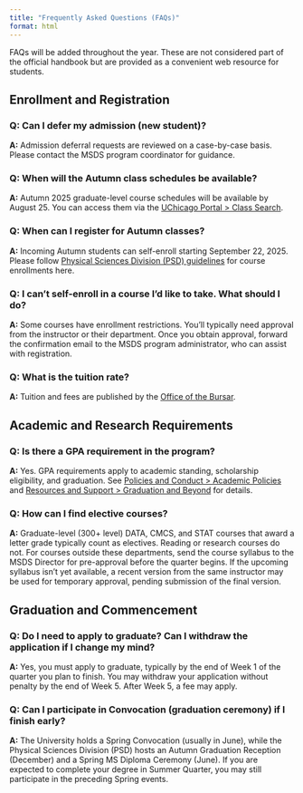 ```yaml
---
title: "Frequently Asked Questions (FAQs)"
format: html
---
```


FAQs will be added throughout the year. These are not considered part of the official handbook but are provided as a convenient web resource for students.

## Enrollment and Registration

:::: {.callout .callout-question collapse=true}
### Q: Can I defer my admission (new student)?
**A:** Admission deferral requests are reviewed on a case-by-case basis. Please contact the MSDS program coordinator for guidance.
::::

:::: {.callout .callout-question collapse=true}
### Q: When will the Autumn class schedules be available?
**A:** Autumn 2025 graduate-level course schedules will be available by August 25. You can access them via the [UChicago Portal > Class Search](https://my.uchicago.edu).
::::

:::: {.callout .callout-question collapse=true}
### Q: When can I register for Autumn classes?
**A:** Incoming Autumn students can self-enroll starting September 22, 2025. Please follow [Physical Sciences Division (PSD) guidelines](https://physicalsciences.uchicago.edu/current-students/course-enrollment/) for course enrollments here.
::::

:::: {.callout .callout-question collapse=true}
### Q: I can't self-enroll in a course I’d like to take. What should I do?
**A:** Some courses have enrollment restrictions. You'll typically need approval from the instructor or their department. Once you obtain approval, forward the confirmation email to the MSDS program administrator, who can assist with registration.
::::

:::: {.callout .callout-question collapse=true}
### Q: What is the tuition rate?
**A:** Tuition and fees are published by the [Office of the Bursar](https://bursar.uchicago.edu/tuition-and-fees).
::::

## Academic and Research Requirements

:::: {.callout .callout-question collapse=true}
### Q: Is there a GPA requirement in the program?
**A:** Yes. GPA requirements apply to academic standing, scholarship eligibility, and graduation. See [Policies and Conduct > Academic Policies](policies.qmd) and [Resources and Support > Graduation and Beyond](graduation.qmd) for details.
::::

:::: {.callout .callout-question collapse=true}
### Q: How can I find elective courses?
**A:** Graduate-level (300+ level) DATA, CMCS, and STAT courses that award a letter grade typically count as electives. Reading or research courses do not. For courses outside these departments, send the course syllabus to the MSDS Director for pre-approval before the quarter begins. If the upcoming syllabus isn’t yet available, a recent version from the same instructor may be used for temporary approval, pending submission of the final version.
::::

## Graduation and Commencement

:::: {.callout .callout-question collapse=true}
### Q: Do I need to apply to graduate? Can I withdraw the application if I change my mind?
**A:** Yes, you must apply to graduate, typically by the end of Week 1 of the quarter you plan to finish. You may withdraw your application without penalty by the end of Week 5. After Week 5, a fee may apply.
::::

:::: {.callout .callout-question collapse=true}
### Q: Can I participate in Convocation (graduation ceremony) if I finish early?
**A:** The University holds a Spring Convocation (usually in June), while the Physical Sciences Division (PSD) hosts an Autumn Graduation Reception (December) and a Spring MS Diploma Ceremony (June). If you are expected to complete your degree in Summer Quarter, you may still participate in the preceding Spring events.
::::